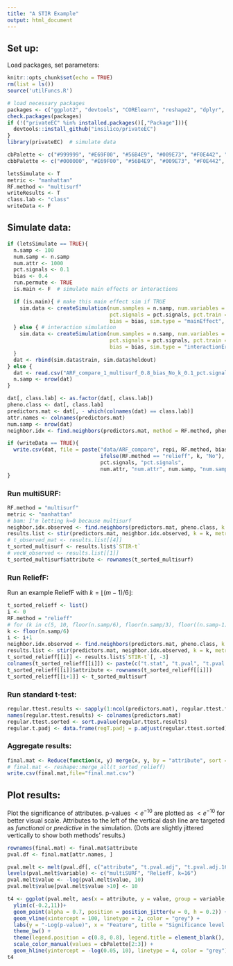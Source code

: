 ```yaml
---
title: "A STIR Example"
output: html_document
---
```


## Set up: 

Load packages, set parameters:

```r
knitr::opts_chunk$set(echo = TRUE)
rm(list = ls())
source('utilFuncs.R')

# load necessary packages
packages <- c("ggplot2", "devtools", "CORElearn", "reshape2", "dplyr", "pROC", "plotROC")
check.packages(packages)
if (!("privateEC" %in% installed.packages()[,"Package"])){
  devtools::install_github("insilico/privateEC")
}
library(privateEC)  # simulate data

cbPalette <- c("#999999", "#E69F00", "#56B4E9", "#009E73", "#F0E442", "#0072B2", "#D55E00", "#CC79A7")
cbbPalette <- c("#000000", "#E69F00", "#56B4E9", "#009E73", "#F0E442", "#0072B2", "#D55E00", "#CC79A7")

letsSimulate <- T
metric <- "manhattan"
RF.method <- "multisurf"
writeResults <- T
class.lab <- "class"
writeData <- F
```

## Simulate data:

```r
if (letsSimulate == TRUE){
  n.samp <- 100
  num.samp <- n.samp
  num.attr <- 1000
  pct.signals <- 0.1
  bias <- 0.4
  run.permute <- TRUE
  is.main <- F  # simulate main effects or interactions

  if (is.main){ # make this main effect sim if TRUE
    sim.data <- createSimulation(num.samples = n.samp, num.variables = num.attr,
                                 pct.signals = pct.signals, pct.train = 1/2, pct.holdout = 1/2, 
                                 bias = bias, sim.type = "mainEffect", verbose = FALSE)
  } else { # interaction simulation
    sim.data <- createSimulation(num.samples = n.samp, num.variables = num.attr,
                                 pct.signals = pct.signals, pct.train = 1 / 2, pct.holdout = 1 / 2,
                                 bias = bias, sim.type = "interactionErdos", verbose = FALSE)
  }
  dat <- rbind(sim.data$train, sim.data$holdout)
} else {
  dat <- read.csv("ARF_compare_1_multisurf_0.8_bias_No_k_0.1_pct.signals_1000_num.attr_100_num.samp.csv")
  n.samp <- nrow(dat)
}

dat[, class.lab] <- as.factor(dat[, class.lab]) 
pheno.class <- dat[, class.lab]
predictors.mat <- dat[, - which(colnames(dat) == class.lab)]
attr.names <- colnames(predictors.mat)
num.samp <- nrow(dat)
neighbor.idx <- find.neighbors(predictors.mat, method = RF.method, pheno.class, k = k)

if (writeData == TRUE){
  write.csv(dat, file = paste("data/ARF_compare", repi, RF.method, bias, "bias", 
                              ifelse(RF.method == "relieff", k, "No"), "k", 
                              pct.signals, "pct.signals",
                              num.attr, "num.attr", num.samp, "num.samp.csv", sep = "_"))
}
```

### Run multiSURF:

```r
RF.method = "multisurf"
metric <- "manhattan"
# bam: I'm letting k=0 because multisurf
neighbor.idx.observed <- find.neighbors(predictors.mat, pheno.class, k = 0, method = RF.method)
results.list <- stir(predictors.mat, neighbor.idx.observed, k = k, metric = metric, method = RF.method)
# t_observed_mat <- results.list[[4]]
t_sorted_multisurf <- results.list$`STIR-t`
# vecW_observed <- results.list[[1]]
t_sorted_multisurf$attribute <- rownames(t_sorted_multisurf)

```

### Run ReliefF:

Run an example ReliefF with $k=\lfloor(m-1)/6\rfloor$:

```r
t_sorted_relieff <- list()
i <- 0
RF.method = "relieff"
# for (k in c(5, 10, floor(n.samp/6), floor(n.samp/3), floor((n.samp-1)/2))){
k <- floor(n.samp/6)
i <- i+1
neighbor.idx.observed <- find.neighbors(predictors.mat, pheno.class, k = k, method = RF.method)
results.list <- stir(predictors.mat, neighbor.idx.observed, k = k, metric = metric, method = RF.method)
t_sorted_relieff[[i]] <- results.list$`STIR-t`[, -3]
colnames(t_sorted_relieff[[i]]) <- paste(c("t.stat", "t.pval", "t.pval.adj"), k, sep=".")
t_sorted_relieff[[i]]$attribute <- rownames(t_sorted_relieff[[i]])
t_sorted_relieff[[i+1]] <- t_sorted_multisurf
```

### Run standard t-test:

```r
regular.ttest.results <- sapply(1:ncol(predictors.mat), regular.ttest.fn, dat = dat)
names(regular.ttest.results) <- colnames(predictors.mat)
regular.ttest.sorted <- sort.pvalue(regular.ttest.results)
regular.t.padj <- data.frame(regT.padj = p.adjust(regular.ttest.sorted))
```

### Aggregate results:

```r
final.mat <- Reduce(function(x, y) merge(x, y, by = "attribute", sort = F), t_sorted_relieff)
# final.mat <- reshape::merge_all(t_sorted_relieff)
write.csv(final.mat,file="final.mat.csv")
```


## Plot results:

Plot the significance of attributes. p-values $< e^{-10}$ are plotted as $< e^{-10}$ for better visual scale. Attributes to the left of the vertical dash line are targeted as *functional* or *predictive* in the simulation. (Dots are slightly jittered vertically to show both methods' results.)

```r
rownames(final.mat) <- final.mat$attribute
pval.df <- final.mat[attr.names, ]

pval.melt <- melt(pval.df[, c("attribute", "t.pval.adj", "t.pval.adj.16")], id.vars = 1)
levels(pval.melt$variable) <- c("multiSURF", "ReliefF, k=16")
pval.melt$value <- -log(pval.melt$value, 10)
pval.melt$value[pval.melt$value >10] <- 10

t4 <- ggplot(pval.melt, aes(x = attribute, y = value, group = variable, color = variable)) + 
  ylim(c(-0.2,11))+
  geom_point(alpha = 0.7, position = position_jitter(w = 0, h = 0.2)) + 
  geom_vline(xintercept = 100, linetype = 2, color = "grey") + 
  labs(y = "-Log(p-value)", x = "Feature", title = "Significance level of attributes") + 
  theme_bw() +
  theme(legend.position = c(0.8, 0.8), legend.title = element_blank(), axis.text.x=element_blank()) + 
  scale_color_manual(values = cbPalette[2:3]) +
  geom_hline(yintercept = -log(0.05, 10), linetype = 4, color = "grey") 
t4

```


